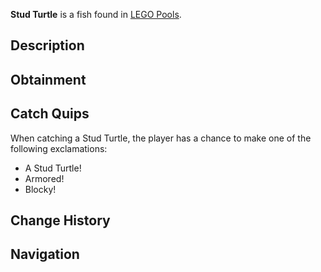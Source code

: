 {{FishInfobox
|image          = Stud Turtle.png
|rarity         = Limited
|sea            = First Sea
|location       = [[LEGO Event]]
|sublocation    = 
|sources        = Fishing Rod
|radar_location = 
|xp             = 220
|weather        = 
|time           = 
|season         = 
|bait           = Stud Bait
|base_weight    = 10
|base_value     = 400
|weight_range   = 7
|base_chance    = 95
|base_resil     = 80
}}
'''Stud Turtle''' is a {{Rarity|Limited}} fish found in [[LEGO Pool]]s.

== Description ==
{{Description|A sturdy turtle with a shell made of interlocking LEGO bricks, slow but strong.|Bestiary Entry}}

== Obtainment ==
{{Description|Catchable during LEGO event.|Bestiary Hint}}
{{Fish Availability|
LEGO Pool
|top_rods      = 
Brick Built Rod\82502.97\82549.64
|recommended   = 
}}

== Catch Quips ==
When catching a Stud Turtle, the player has a chance to make one of the following exclamations:
* A Stud Turtle!
* Armored!
* Blocky!

== Change History ==
{{Change History|{{subst:Current Version}}}}

== Navigation ==
{{Fish Navbox|LEGO Event}}